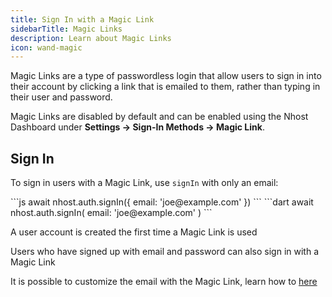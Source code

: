 ```yaml
---
title: Sign In with a Magic Link
sidebarTitle: Magic Links
description: Learn about Magic Links
icon: wand-magic
---
```


Magic Links are a type of passwordless login that allow users to sign in into their account by clicking a link that is emailed to them, rather than typing in their user and password.

Magic Links are disabled by default and can be enabled using the Nhost Dashboard under **Settings -> Sign-In Methods -> Magic Link**.

## Sign In

To sign in users with a Magic Link, use `signIn` with only an email:

<Tabs>
<Tab title="JavaScript">
```js
await nhost.auth.signIn({
  email: 'joe@example.com'
})
```
</Tab>
<Tab title="Dart">
```dart
await nhost.auth.signIn(
  email: 'joe@example.com'
)
```
</Tab>
</Tabs>

<Info>A user account is created the first time a Magic Link is used</Info>

<Tip>Users who have signed up with email and password can also sign in with a Magic Link</Tip>

<Tip>It is possible to customize the email with the Magic Link, learn how to [here](/products/auth/email-templates)</Tip>

